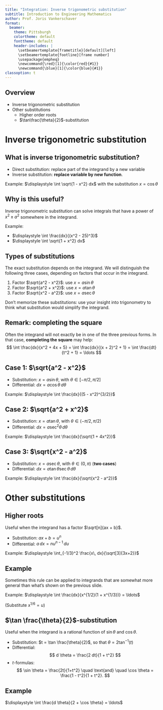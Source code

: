 ```yaml
---
title: "Integration: Inverse trigonometric substitution"
subtitle: Introduction to Engineering Mathematics
author: Prof. Joris Vankerschaver
format:
  beamer:
    theme: Pittsburgh
    colortheme: default
    fonttheme: default
    header-includes: |
      \setbeamertemplate{frametitle}[default][left]
      \setbeamertemplate{footline}[frame number]
      \usepackage{empheq}
      \newcommand{\red}[1]{\color{red}{#1}}
      \newcommand{\blue}[1]{\color{blue}{#1}}
classoption: t
---
```


## Overview

- Inverse trigonometric substitution
- Other substitutions
  - Higher order roots
  - $\tan\frac{\theta}{2}$-substitution

# Inverse trigonometric substitution

## What is inverse trigonometric substitution?

- Direct substitution: replace part of the integrand by a new variable
- Inverse substitution: **replace variable by new function**.

Example: $\displaystyle \int \sqrt{1 - x^2} dx$ with the substitution $x = \cos \theta$

## Why is this useful?

Inverse trigonometric substitution can solve integrals that have a power of $x^2 \pm a^2$ somewhere in the integrand.

Example:

- $\displaystyle \int \frac{dx}{(x^2 - 25)^3}$
- $\displaystyle \int \sqrt{1 + x^2} dx$

## Types of substitutions

The exact substitution depends on the integrand. We will distinguish the following three cases, depending on factors that occur in the integrand.

1. Factor $\sqrt{a^2 - x^2}$: use $x = a \sin \theta$
2. Factor $\sqrt{a^2 + x^2}$: use $x = a \tan \theta$
3. Factor $\sqrt{x^2 - a^2}$: use $x = a \sec \theta$

Don't memorize these substitutions: use your insight into trigonometry to think what substitution would simplify the integrand.

## Remark: completing the square

Often the integrand will not exactly be in one of the three previous forms. In that case, **completing the square** may help:
$$
    \int \frac{dx}{x^2 + 4x + 5} = \int \frac{dx}{(x + 2)^2 + 1} = \int \frac{dt}{t^2 + 1} = \ldots
$$

## Case 1: $\sqrt{a^2 - x^2}$

- Substitution: $x = a \sin \theta$, with $\theta \in [-\pi/2, \pi/2]$
- Differential: $dx = a \cos \theta \, d \theta$

Example: $\displaystyle \int \frac{dx}{(5 - x^2)^{3/2}}$

## Case 2: $\sqrt{a^2 + x^2}$

- Substitution: $x = a \tan \theta$, with $\theta \in (-\pi/2, \pi/2)$
- Differential: $dx = a \sec^2 \theta \, d \theta$

Example: $\displaystyle \int \frac{dx}{\sqrt{1 + 4x^2}}$

## Case 3: $\sqrt{x^2 - a^2}$

- Substitution: $x = a \sec \theta$, with $\theta \in (0, \pi)$ (**two cases**)
- Differential: $dx = a \tan \theta \sec \theta \, d \theta$

Example: $\displaystyle \int \frac{dx}{\sqrt{x^2 - a^2}}$

# Other substitutions

## Higher roots

Useful when the integrand has a factor $\sqrt[n]{ax + b}$.

- Substitution: $ax + b = u^n$
- Differential: $a \, dx = n u^{n-1} \, du$

Example: $\displaystyle \int_{-1/3}^2 \frac{x\, dx}{\sqrt[3]{3x+2}}$

## Example

Sometimes this rule can be applied to integrands that are somewhat more general than what's shown on the previous slide.

Example: $\displaystyle \int \frac{dx}{x^{1/2}(1 + x^{1/3})} = \ldots$

(Substitute $x^{1/6} = u$)

## $\tan \frac{\theta}{2}$-substitution

Useful when the integrand is a rational function of $\sin \theta$ and $\cos \theta$.

- Substitution: $t = \tan \frac{\theta}{2}$, so that $\theta = 2\tan^{-1}(t)$
- Differential: 
$$
d \theta = \frac{2 dt}{1 + t^2}
$$
- $t$-formulas:
$$
    \sin \theta = \frac{2t}{1+t^2} \quad \text{and} \quad \cos \theta = \frac{1 - t^2}{1 + t^2}.
$$

## Example

$\displaystyle \int \frac{d \theta}{2 + \cos \theta} = \ldots$

